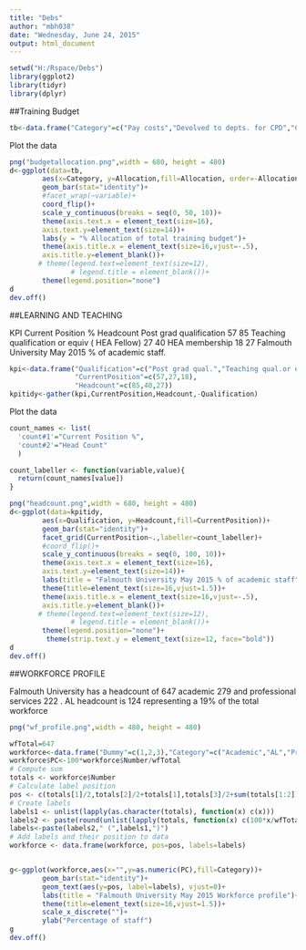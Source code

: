 ```yaml
---
title: "Debs"
author: "mbh038"
date: "Wednesday, June 24, 2015"
output: html_document
---
```


```r
setwd("H:/Rspace/Debs")
library(ggplot2)
library(tidyr)
library(dplyr)
```
##Training Budget
```r
tb<-data.frame("Category"=c("Pay costs","Devolved to depts. for CPD","Central Funding"),"Allocation"=c(27,33,39))
```
Plot the data
```r
png("budgetallocation.png",width = 680, height = 480)
d<-ggplot(data=tb,
        aes(x=Category, y=Allocation,fill=Allocation, order=-Allocation))+
        geom_bar(stat="identity")+
        #facet_wrap(~variable)+
        coord_flip()+
        scale_y_continuous(breaks = seq(0, 50, 10))+
        theme(axis.text.x = element_text(size=16),
        axis.text.y=element_text(size=14))+
        labs(y = "% Allocation of total training budget")+
        theme(axis.title.x = element_text(size=16,vjust=-.5),
        axis.title.y=element_blank())+
       # theme(legend.text=element_text(size=12),
               # legend.title = element_blank())+
        theme(legend.position="none")
d
dev.off() 
```


##LEARNING AND TEACHING 

KPI        Current Position  %	Headcount 
Post grad qualification	57	85
Teaching qualification or equiv ( HEA Fellow) 	27	40
HEA membership	18	27
Falmouth University May 2015 % of academic staff. 

```r
kpi<-data.frame("Qualification"=c("Post grad qual.","Teaching qual.or equiv (HEA Fellow)","HEA membership"),
                "CurrentPosition"=c(57,27,18),
                "Headcount"=c(85,40,27))
kpitidy<-gather(kpi,CurrentPosition,Headcount,-Qualification)
```
Plot the data
```r

count_names <- list(
  'count#1'="Current Position %",
  'count#2'="Head Count"
  )

count_labeller <- function(variable,value){
  return(count_names[value])
}

png("headcount.png",width = 680, height = 480)
d<-ggplot(data=kpitidy,
        aes(x=Qualification, y=Headcount,fill=CurrentPosition))+
        geom_bar(stat="identity")+
        facet_grid(CurrentPosition~.,labeller=count_labeller)+
        #coord_flip()+
        scale_y_continuous(breaks = seq(0, 100, 10))+
        theme(axis.text.x = element_text(size=16),
        axis.text.y=element_text(size=14))+
        labs(title = "Falmouth University May 2015 % of academic staff")+
        theme(title=element_text(size=16,vjust=1.5))+
        theme(axis.title.x = element_text(size=16,vjust=-.5),
        axis.title.y=element_blank())+
       # theme(legend.text=element_text(size=12),
               # legend.title = element_blank())+
        theme(legend.position="none")+
         theme(strip.text.y = element_text(size=12, face="bold"))
d
dev.off() 
```
##WORKFORCE PROFILE

Falmouth University has a headcount of  647  academic 279 and professional services 222 . AL headcount is 124 representing a 19% of the total workforce

```r
png("wf_profile.png",width = 480, height = 480)

wfTotal=647
workforce<-data.frame("Dummy"=c(1,2,3),"Category"=c("Academic","AL","Prof. Services"),"Number"=c(279,124,222))
workforce$PC<-100*workforce$Number/wfTotal
# Compute sum
totals <- workforce$Number
# Calculate label position
pos <- c(totals[1]/2,totals[2]/2+totals[1],totals[3]/2+sum(totals[1:2]))*100/wfTotal
# Create labels
labels1 <- unlist(lapply(as.character(totals), function(x) c(x)))
labels2 <- paste(round(unlist(lapply(totals, function(x) c(100*x/wfTotal))),1),"%")
labels<-paste(labels2," (",labels1,")")
# Add labels and their position to data
workforce <- data.frame(workforce, pos=pos, labels=labels)


g<-ggplot(workforce,aes(x="",y=as.numeric(PC),fill=Category))+
        geom_bar(stat="identity")+
        geom_text(aes(y=pos, label=labels), vjust=0)+
        labs(title = "Falmouth University May 2015 Workforce profile")+
        theme(title=element_text(size=16,vjust=1.5))+
        scale_x_discrete("")+
        ylab("Percentage of staff")
g
dev.off() 
```

